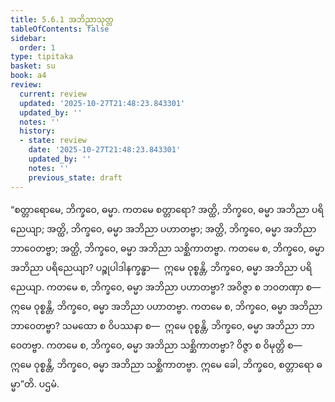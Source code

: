 ```yaml
---
title: 5.6.1 အဘိညာသုတ္တ
tableOfContents: false
sidebar:
  order: 1
type: tipitaka
basket: su
book: a4
review:
  current: review
  updated: '2025-10-27T21:48:23.843301'
  updated_by: ''
  notes: ''
  history:
  - state: review
    date: '2025-10-27T21:48:23.843301'
    updated_by: ''
    notes: ''
    previous_state: draft
---
```



<ReviewStatus review={frontmatter.review} showDetails={true} />

<HypothesisAnnotation frontmatter={frontmatter} />

<DynamicBreadcrumb />

<Division number="254" book="a4" e="ch" v="15" p="570">

<Paragraph number="1522" book="a4">
“စတ္တာရောမေ, ဘိက္ခဝေ, ဓမ္မာ. ကတမေ စတ္တာရော? အတ္ထိ, ဘိက္ခဝေ, ဓမ္မာ အဘိညာ ပရိညေယျာ; အတ္ထိ, ဘိက္ခဝေ, ဓမ္မာ အဘိညာ ပဟာတဗ္ဗာ; အတ္ထိ, ဘိက္ခဝေ, ဓမ္မာ အဘိညာ ဘာဝေတဗ္ဗာ; အတ္ထိ, ဘိက္ခဝေ, ဓမ္မာ အဘိညာ သစ္ဆိကာတဗ္ဗာ.
</Paragraph>

<Paragraph number="1523" book="a4">
ကတမေ စ, ဘိက္ခဝေ, ဓမ္မာ အဘိညာ ပရိညေယျာ? ပဉ္စုပါဒါနက္ခန္ဓာ—  ဣမေ ဝုစ္စန္တိ, ဘိက္ခဝေ, ဓမ္မာ အဘိညာ ပရိညေယျာ.
</Paragraph>

<Paragraph number="1524" book="a4">
ကတမေ စ, ဘိက္ခဝေ, ဓမ္မာ အဘိညာ ပဟာတဗ္ဗာ? အဝိဇ္ဇာ စ ဘဝတဏှာ စ—  ဣမေ ဝုစ္စန္တိ, ဘိက္ခဝေ, ဓမ္မာ အဘိညာ ပဟာတဗ္ဗာ.
</Paragraph>

<Paragraph number="1525" book="a4">
ကတမေ စ, ဘိက္ခဝေ, ဓမ္မာ အဘိညာ ဘာဝေတဗ္ဗာ? သမထော စ ဝိပဿနာ စ—  ဣမေ ဝုစ္စန္တိ, ဘိက္ခဝေ, ဓမ္မာ အဘိညာ ဘာဝေတဗ္ဗာ.
</Paragraph>

<Paragraph number="1526" book="a4">
ကတမေ စ, ဘိက္ခဝေ, ဓမ္မာ အဘိညာ သစ္ဆိကာတဗ္ဗာ? ဝိဇ္ဇာ စ ဝိမုတ္တိ စ—  ဣမေ ဝုစ္စန္တိ, ဘိက္ခဝေ, ဓမ္မာ အဘိညာ သစ္ဆိကာတဗ္ဗာ. ဣမေ ခေါ, ဘိက္ခဝေ, စတ္တာရော ဓမ္မာ”တိ.

</Paragraph>
</Division>

<Paragraph number="1527" type="center" book="a4">
ပဌမံ.
</Paragraph>